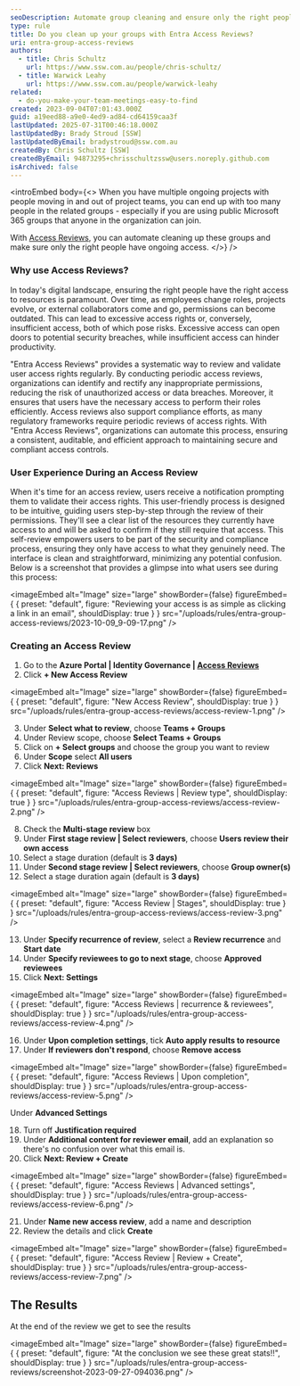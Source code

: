 ```yaml
---
seoDescription: Automate group cleaning and ensure only the right people have ongoing access with Entra Access Reviews.
type: rule
title: Do you clean up your groups with Entra Access Reviews?
uri: entra-group-access-reviews
authors:
  - title: Chris Schultz
    url: https://www.ssw.com.au/people/chris-schultz/
  - title: Warwick Leahy
    url: https://www.ssw.com.au/people/warwick-leahy
related:
  - do-you-make-your-team-meetings-easy-to-find
created: 2023-09-04T07:01:43.000Z
guid: a19eed88-a9e0-4ed9-ad84-cd64159caa3f
lastUpdated: 2025-07-31T00:46:18.000Z
lastUpdatedBy: Brady Stroud [SSW]
lastUpdatedByEmail: bradystroud@ssw.com.au
createdBy: Chris Schultz [SSW]
createdByEmail: 94873295+chrisschultzssw@users.noreply.github.com
isArchived: false
---
```


<introEmbed
  body={<>
When you have multiple ongoing projects with people moving in and out of project teams, you can end up with too many people in the related groups - especially if you are using public Microsoft 365 groups that anyone in the organization can join.

With [Access Reviews](https://learn.microsoft.com/en-us/azure/active-directory/governance/access-reviews-overview?WT.mc_id=AZ-MVP-33518), you can automate cleaning up these groups and make sure only the right people have ongoing access.
  </>}
/>
### Why use Access Reviews?

In today's digital landscape, ensuring the right people have the right access to resources is paramount. Over time, as employees change roles, projects evolve, or external collaborators come and go, permissions can become outdated. This can lead to excessive access rights or, conversely, insufficient access, both of which pose risks. Excessive access can open doors to potential security breaches, while insufficient access can hinder productivity.

"Entra Access Reviews" provides a systematic way to review and validate user access rights regularly. By conducting periodic access reviews, organizations can identify and rectify any inappropriate permissions, reducing the risk of unauthorized access or data breaches. Moreover, it ensures that users have the necessary access to perform their roles efficiently. Access reviews also support compliance efforts, as many regulatory frameworks require periodic reviews of access rights. With "Entra Access Reviews", organizations can automate this process, ensuring a consistent, auditable, and efficient approach to maintaining secure and compliant access controls.

### User Experience During an Access Review

When it's time for an access review, users receive a notification prompting them to validate their access rights. This user-friendly process is designed to be intuitive, guiding users step-by-step through the review of their permissions. They'll see a clear list of the resources they currently have access to and will be asked to confirm if they still require that access. This self-review empowers users to be part of the security and compliance process, ensuring they only have access to what they genuinely need. The interface is clean and straightforward, minimizing any potential confusion. Below is a screenshot that provides a glimpse into what users see during this process:


<imageEmbed
  alt="Image"
  size="large"
  showBorder={false}
  figureEmbed={ {
    preset: "default",
    figure: "Reviewing your access is as simple as clicking a link in an email",
    shouldDisplay: true
  } }
  src="/uploads/rules/entra-group-access-reviews/2023-10-09_9-09-17.png"
/>

### Creating an Access Review

1. Go to the **Azure Portal | Identity Governance | [Access Reviews](https://portal.azure.com/#view/Microsoft_AAD_ERM/DashboardBlade/~/Controls)**
2. Click **+ New Access Review**


<imageEmbed
  alt="Image"
  size="large"
  showBorder={false}
  figureEmbed={ {
    preset: "default",
    figure: "New Access Review",
    shouldDisplay: true
  } }
  src="/uploads/rules/entra-group-access-reviews/access-review-1.png"
/>

3. Under **Select what to review**, choose **Teams + Groups**
4. Under Review scope, choose **Select Teams + Groups**
5. Click on **+ Select groups** and choose the group you want to review
6. Under **Scope** select **All users**
7. Click **Next: Reviews**


<imageEmbed
  alt="Image"
  size="large"
  showBorder={false}
  figureEmbed={ {
    preset: "default",
    figure: "Access Reviews | Review type",
    shouldDisplay: true
  } }
  src="/uploads/rules/entra-group-access-reviews/access-review-2.png"
/>

8. Check the **Multi-stage review** box
9. Under **First stage review | Select reviewers**, choose **Users review their own access**
10. Select a stage duration (default is **3 days)**
11. Under **Second stage review | Select reviewers**, choose **Group owner(s)**
12. Select a stage duration again (default is **3 days)**


<imageEmbed
  alt="Image"
  size="large"
  showBorder={false}
  figureEmbed={ {
    preset: "default",
    figure: "Access Review | Stages",
    shouldDisplay: true
  } }
  src="/uploads/rules/entra-group-access-reviews/access-review-3.png"
/>

13. Under **Specify recurrence of review**, select a **Review recurrence** and **Start date**
14. Under **Specify reviewees to go to next stage**, choose **Approved reviewees**
15. Click **Next: Settings**


<imageEmbed
  alt="Image"
  size="large"
  showBorder={false}
  figureEmbed={ {
    preset: "default",
    figure: "Access Reviews | recurrence & reviewees",
    shouldDisplay: true
  } }
  src="/uploads/rules/entra-group-access-reviews/access-review-4.png"
/>

16. Under **Upon completion settings**, tick **Auto apply results to resource**
17. Under **If reviewers don't respond**, choose **Remove access**


<imageEmbed
  alt="Image"
  size="large"
  showBorder={false}
  figureEmbed={ {
    preset: "default",
    figure: "Access Reviews | Upon completion",
    shouldDisplay: true
  } }
  src="/uploads/rules/entra-group-access-reviews/access-review-5.png"
/>

Under **Advanced Settings**

18. Turn off **Justification required**
19. Under **Additional content for reviewer email**, add an explanation so there's no confusion over what this email is.
20. Click **Next: Review + Create**


<imageEmbed
  alt="Image"
  size="large"
  showBorder={false}
  figureEmbed={ {
    preset: "default",
    figure: "Access Reviews | Advanced settings",
    shouldDisplay: true
  } }
  src="/uploads/rules/entra-group-access-reviews/access-review-6.png"
/>

21. Under **Name new access review**, add a name and description
22. Review the details and click **Create**


<imageEmbed
  alt="Image"
  size="large"
  showBorder={false}
  figureEmbed={ {
    preset: "default",
    figure: "Access Review | Review + Create",
    shouldDisplay: true
  } }
  src="/uploads/rules/entra-group-access-reviews/access-review-7.png"
/>

## The Results

At the end of the review we get to see the results


<imageEmbed
  alt="Image"
  size="large"
  showBorder={false}
  figureEmbed={ {
    preset: "default",
    figure: "At the conclusion we see these great stats!!",
    shouldDisplay: true
  } }
  src="/uploads/rules/entra-group-access-reviews/screenshot-2023-09-27-094036.png"
/>
